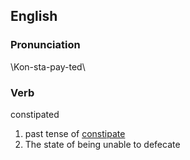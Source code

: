 ==English==

===Pronunciation===
\Kon-sta-pay-ted\

===Verb===
;constipated
#past tense of [[constipate]]
#The state of being unable to defecate